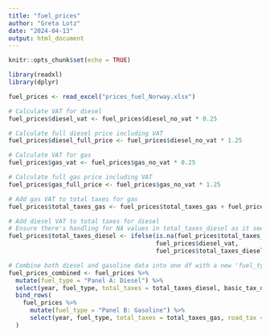 ```yaml
---
title: "fuel_prices"
author: "Greta Lotz"
date: "2024-04-13"
output: html_document
---
```


```r
knitr::opts_chunk$set(echo = TRUE)
```

```r
library(readxl)
library(dplyr)
```



```r
fuel_prices <- read_excel("prices_fuel_Norway.xlsx")

# Calculate VAT for diesel
fuel_prices$diesel_vat <- fuel_prices$diesel_no_vat * 0.25

# Calculate full diesel price including VAT
fuel_prices$diesel_full_price <- fuel_prices$diesel_no_vat * 1.25

# Calculate VAT for gas
fuel_prices$gas_vat <- fuel_prices$gas_no_vat * 0.25

# Calculate full gas price including VAT
fuel_prices$gas_full_price <- fuel_prices$gas_no_vat * 1.25

# Add gas VAT to total taxes for gas
fuel_prices$total_taxes_gas <- fuel_prices$total_taxes_gas + fuel_prices$gas_vat

# Add diesel VAT to total taxes for diesel
# Ensure there's handling for NA values in total_taxes_diesel as it seems to contain NAs
fuel_prices$total_taxes_diesel <- ifelse(is.na(fuel_prices$total_taxes_diesel), 
                                         fuel_prices$diesel_vat, 
                                         fuel_prices$total_taxes_diesel + fuel_prices$diesel_vat)

```

```r
# Combine both diesel and gasoline data into one df with a new 'fuel_type' column to differentiate
fuel_prices_combined <- fuel_prices %>%
  mutate(fuel_type = "Panel A: Diesel") %>%
  select(year, fuel_type, total_taxes = total_taxes_diesel, basic_tax_diesel, road_tax = road_tax_diesel, co2_tax = co2_tax_diesel, vat = diesel_vat, full_price = diesel_full_price) %>%
  bind_rows(
    fuel_prices %>%
      mutate(fuel_type = "Panel B: Gasoline") %>%
      select(year, fuel_type, total_taxes = total_taxes_gas, road_tax = road_tax_gas, co2_tax = co2_tax_gas, vat = gas_vat, full_price = gas_full_price)
  )
```

